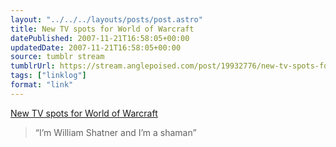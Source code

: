 ```yaml
---
layout: "../../../layouts/posts/post.astro"
title: New TV spots for World of Warcraft
datePublished: 2007-11-21T16:58:05+00:00
updatedDate: 2007-11-21T16:58:05+00:00
source: tumblr stream
tumblrUrl: https://stream.anglepoised.com/post/19932776/new-tv-spots-for-world-of-warcraft
tags: ["linklog"]
format: "link"
---
```


[New TV spots for World of Warcraft][1]

> &ldquo;I&rsquo;m William Shatner and I&rsquo;m a shaman&rdquo;

[1]: http://www.worldofwarcraft.com/downloads/movies.html
